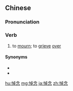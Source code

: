 ==Chinese==
{{zh-forms}}

===Pronunciation===
{{zh-pron
|m=dàoniàn
|c=dou6 nim6
|cat=v
}}

===Verb===
{{zh-verb}}

# to [[mourn]]; to [[grieve]] [[over]]

====Synonyms====
* {{zh-l|哀悼}}
* {{zh-l|悲悼}}

{{zh-cat|Advanced}}

[[hu:悼念]]
[[mg:悼念]]
[[ja:悼念]]
[[zh:悼念]]
